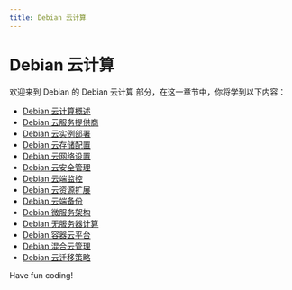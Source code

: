 ```yaml
---
title: Debian 云计算
---
```


# Debian 云计算

欢迎来到 Debian 的 Debian 云计算 部分，在这一章节中，你将学到以下内容：

- [Debian 云计算概述](./0-debian-cloud-computing-overview.mdx)
- [Debian 云服务提供商](./1-debian-cloud-service-provider.mdx)
- [Debian 云实例部署](./2-debian-cloud-instance-deployment.mdx)
- [Debian 云存储配置](./3-debian-cloud-storage-configuration.mdx)
- [Debian 云网络设置](./4-debian-cloud-network-setup.mdx)
- [Debian 云安全管理](./5-debian-cloud-security-management.mdx)
- [Debian 云端监控](./6-debian-cloud-monitoring.mdx)
- [Debian 云资源扩展](./7-debian-cloud-resource-expansion.mdx)
- [Debian 云端备份](./8-debian-cloud-backup.mdx)
- [Debian 微服务架构](./9-debian-microservice-architecture.mdx)
- [Debian 无服务器计算](./10-debian-serverless-computing.mdx)
- [Debian 容器云平台](./11-debian-container-cloud-platform.mdx)
- [Debian 混合云管理](./12-debian-hybrid-cloud-management.mdx)
- [Debian 云迁移策略](./13-debian-cloud-migration-strategy.mdx)

Have fun coding!